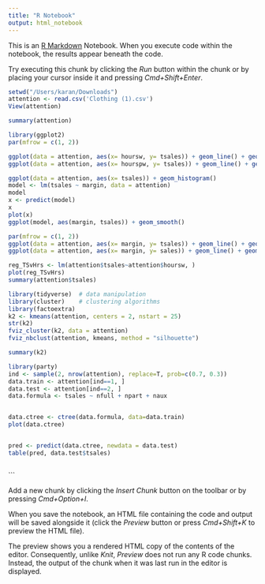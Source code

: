 ```yaml
---
title: "R Notebook"
output: html_notebook
---
```


This is an [R Markdown](http://rmarkdown.rstudio.com) Notebook. When you execute code within the notebook, the results appear beneath the code. 

Try executing this chunk by clicking the *Run* button within the chunk or by placing your cursor inside it and pressing *Cmd+Shift+Enter*. 

```r
setwd("/Users/karan/Downloads")
attention <- read.csv('Clothing (1).csv')
View(attention)
```
```r
summary(attention)
```
```r
library(ggplot2)
par(mfrow = c(1, 2))

ggplot(data = attention, aes(x= hoursw, y= tsales)) + geom_line() + geom_smooth()
ggplot(data = attention, aes(x= hourspw, y= tsales)) + geom_line() + geom_smooth()

```
```r
ggplot(data = attention, aes(x= tsales)) + geom_histogram() 
model <- lm(tsales ~ margin, data = attention)
model
x <- predict(model)
x
plot(x)
ggplot(model, aes(margin, tsales)) + geom_smooth()

```

```r
par(mfrow = c(1, 2))
ggplot(data = attention, aes(x= margin, y= tsales)) + geom_line() + geom_smooth()
ggplot(data = attention, aes(x= margin, y= sales)) + geom_line() + geom_smooth()
```
```r
reg_TSvHrs <- lm(attention$tsales~attention$hoursw, )
plot(reg_TSvHrs)
summary(attention$tsales)
```
```r
library(tidyverse)  # data manipulation
library(cluster)    # clustering algorithms
library(factoextra)
k2 <- kmeans(attention, centers = 2, nstart = 25)
str(k2)
fviz_cluster(k2, data = attention)
fviz_nbclust(attention, kmeans, method = "silhouette")
```
```r
summary(k2)
```
```r
library(party)
ind <- sample(2, nrow(attention), replace=T, prob=c(0.7, 0.3))
data.train <- attention[ind==1, ]
data.test <- attention[ind==2, ]
data.formula <- tsales ~ nfull + npart + naux 


data.ctree <- ctree(data.formula, data=data.train)
plot(data.ctree)


pred <- predict(data.ctree, newdata = data.test)
table(pred, data.test$tsales)
```

```

```

```

Add a new chunk by clicking the *Insert Chunk* button on the toolbar or by pressing *Cmd+Option+I*.

When you save the notebook, an HTML file containing the code and output will be saved alongside it (click the *Preview* button or press *Cmd+Shift+K* to preview the HTML file). 

The preview shows you a rendered HTML copy of the contents of the editor. Consequently, unlike *Knit*, *Preview* does not run any R code chunks. Instead, the output of the chunk when it was last run in the editor is displayed.

